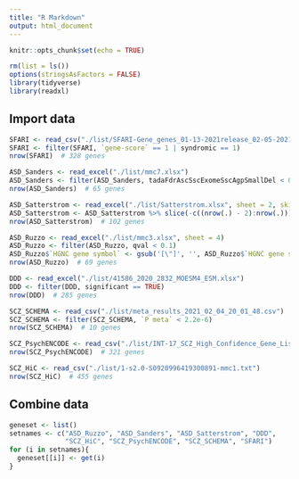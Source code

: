 ```yaml
---
title: "R Markdown"
output: html_document
---
```


```r
knitr::opts_chunk$set(echo = TRUE)

rm(list = ls())
options(stringsAsFactors = FALSE)
library(tidyverse)
library(readxl)
```

## Import data
```r
SFARI <- read_csv("./list/SFARI-Gene_genes_01-13-2021release_02-05-2021export.csv")
SFARI <- filter(SFARI, `gene-score` == 1 | syndromic == 1)
nrow(SFARI)  # 328 genes

ASD_Sanders <- read_excel("./list/mmc7.xlsx")
ASD_Sanders <- filter(ASD_Sanders, tadaFdrAscSscExomeSscAgpSmallDel < 0.1)
nrow(ASD_Sanders)  # 65 genes

ASD_Satterstrom <- read_excel("./list/Satterstrom.xlsx", sheet = 2, skip = 1)
ASD_Satterstrom <- ASD_Satterstrom %>% slice(-c((nrow(.) - 2):nrow(.)))
nrow(ASD_Satterstrom)  # 102 genes

ASD_Ruzzo <- read_excel("./list/mmc3.xlsx", sheet = 4)
ASD_Ruzzo <- filter(ASD_Ruzzo, qval < 0.1)
ASD_Ruzzo$`HGNC gene symbol` <- gsub('[\"]', '', ASD_Ruzzo$`HGNC gene symbol`)
nrow(ASD_Ruzzo)  # 69 genes

DDD <- read_excel("./list/41586_2020_2832_MOESM4_ESM.xlsx")
DDD <- filter(DDD, significant == TRUE)
nrow(DDD)  # 285 genes

SCZ_SCHEMA <- read_csv("./list/meta_results_2021_02_04_20_01_48.csv")
SCZ_SCHEMA <- filter(SCZ_SCHEMA, `P meta` < 2.2e-6)
nrow(SCZ_SCHEMA)  # 10 genes

SCZ_PsychENCODE <- read_csv("./list/INT-17_SCZ_High_Confidence_Gene_List.csv")
nrow(SCZ_PsychENCODE)  # 321 genes

SCZ_HiC <- read_csv("./list/1-s2.0-S0920996419300891-mmc1.txt")
nrow(SCZ_HiC)  # 455 genes
```

## Combine data
```r
geneset <- list()
setnames <- c("ASD_Ruzzo", "ASD_Sanders", "ASD_Satterstrom", "DDD",
              "SCZ_HiC", "SCZ_PsychENCODE", "SCZ_SCHEMA", "SFARI")
for (i in setnames){
  geneset[[i]] <- get(i)
}
```

